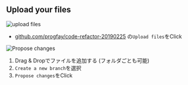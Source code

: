 
## Upload your files

![upload files](https://gyazo.com/443ba15389754b2f43dd3fc35be711c4.png)

- [github.com/progfay/code-refactor-20190225](https://github.com/progfay/code-refactor-20190225/) の`Upload files`をClick

![Propose changes](https://gyazo.com/da4828e318a767d396d37106ec3aadc6.png)

1. Drag & Dropでファイルを追加する (フォルダごとも可能)
2. `Create a new branch`を選択
3. `Propose changes`をClick

<MigrateButtons
  prev='/setup?page=1'
  next='/setup?page=3'/>

